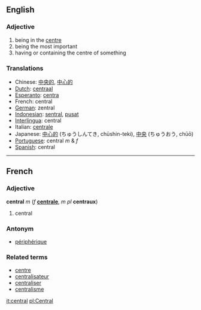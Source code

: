 ==English==
=== Adjective ===
# being in the [[centre]]
# being the most important
# having or containing the centre of something

=== Translations ===
*Chinese: [[中央的]], [[中心的]]
*[[Dutch]]: [[centraal]]
*[[Esperanto]]: [[centra]]
*French: central
*[[German]]: zentral
*[[Indonesian]]: [[sentral]], [[pusat]]
*[[Interlingua]]: central
*Italian: [[centrale]]
*Japanese:  [[中心的]] (ちゅうしんてき, chūshin-teki), [[中央]] (ちゅうおう, chūō)
*[[Portuguese]]: central ''m'' & ''f''
*[[Spanish]]: central
----

==French==
===Adjective===
'''central''' ''m'' (''f'' '''[[centrale]]''', ''m pl'' '''centraux''')

# central

===Antonym===
*[[périphérique]]

===Related terms===
*[[centre#French|centre]]
*[[centralisateur]]
*[[centraliser]]
*[[centralisme]]

[[it:central]]
[[pl:Central]]
